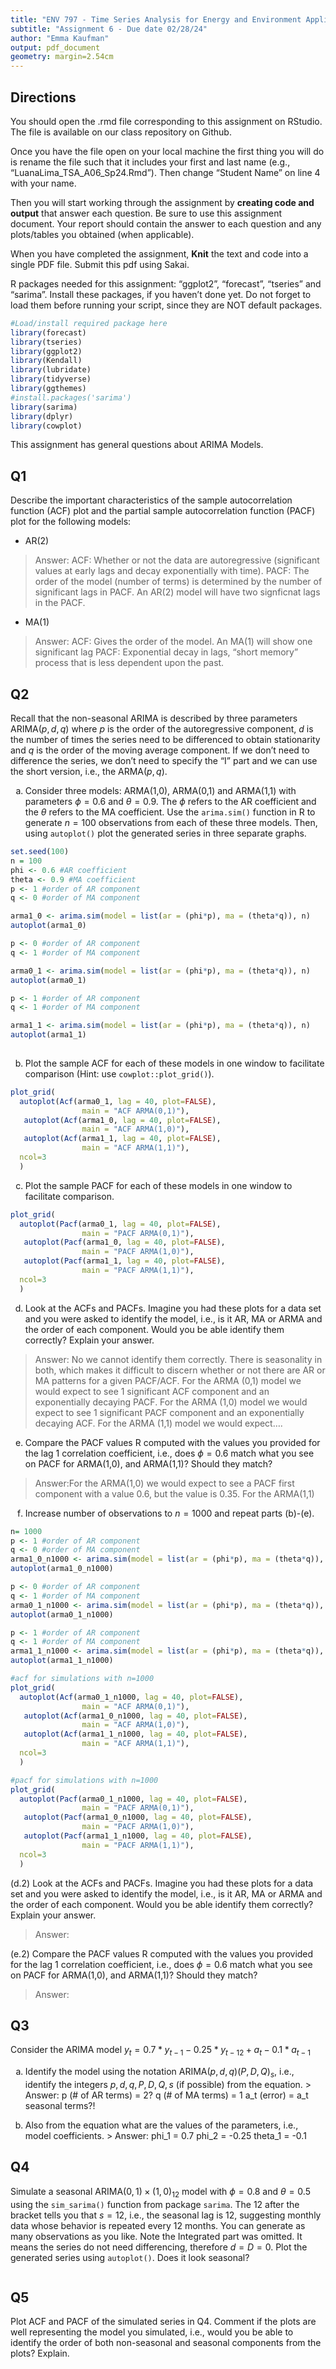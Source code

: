 ```yaml
---
title: "ENV 797 - Time Series Analysis for Energy and Environment Applications | Spring 2024"
subtitle: "Assignment 6 - Due date 02/28/24"
author: "Emma Kaufman"
output: pdf_document
geometry: margin=2.54cm
---
```


## Directions

You should open the .rmd file corresponding to this assignment on RStudio. The file is available on our class repository on Github.

Once you have the file open on your local machine the first thing you will do is rename the file such that it includes your first and last name (e.g., "LuanaLima_TSA_A06_Sp24.Rmd"). Then change "Student Name" on line 4 with your name.

Then you will start working through the assignment by **creating code and output** that answer each question. Be sure to use this assignment document. Your report should contain the answer to each question and any plots/tables you obtained (when applicable).

When you have completed the assignment, **Knit** the text and code into a single PDF file. Submit this pdf using Sakai.

R packages needed for this assignment: "ggplot2", "forecast", "tseries" and "sarima". Install these packages, if you haven't done yet. Do not forget to load them before running your script, since they are NOT default packages.

```r
#Load/install required package here
library(forecast)
library(tseries)
library(ggplot2)
library(Kendall)
library(lubridate)
library(tidyverse)
library(ggthemes)
#install.packages('sarima')
library(sarima)
library(dplyr)
library(cowplot)
```

This assignment has general questions about ARIMA Models.

## Q1

Describe the important characteristics of the sample autocorrelation function (ACF) plot and the partial sample autocorrelation function (PACF) plot for the following models:

* AR(2)

> Answer: 
ACF: Whether or not the data are autoregressive (significant values at early lags and decay exponentially with time). 
PACF: The order of the model (number of terms) is determined by the number of significant lags in PACF. An AR(2) model will have two signficnat lags in the PACF. 

* MA(1)

> Answer:
ACF: Gives the order of the model. An MA(1) will show one significant lag
PACF: Exponential decay in lags, "short memory" process that is less dependent upon the past. 

## Q2

Recall that the non-seasonal ARIMA is described by three parameters ARIMA$(p,d,q)$ where $p$ is the order of the autoregressive component, $d$ is the number of times the series need to be differenced to obtain stationarity and $q$ is the order of the moving average component. If we don't need to difference the series, we don't need to specify the "I" part and we can use the short version, i.e., the ARMA$(p,q)$.

(a) Consider three models: ARMA(1,0), ARMA(0,1) and ARMA(1,1) with parameters $\phi=0.6$ and $\theta= 0.9$. The $\phi$ refers to the AR coefficient and the $\theta$ refers to the MA coefficient. Use the `arima.sim()` function in R to generate $n=100$ observations from each of these three models. Then, using `autoplot()` plot the generated series in three separate graphs.

```r
set.seed(100)
n = 100 
phi <- 0.6 #AR coefficient
theta <- 0.9 #MA coefficient
p <- 1 #order of AR component
q <- 0 #order of MA component

arma1_0 <- arima.sim(model = list(ar = (phi*p), ma = (theta*q)), n)
autoplot(arma1_0)
```

```r
p <- 0 #order of AR component
q <- 1 #order of MA component

arma0_1 <- arima.sim(model = list(ar = (phi*p), ma = (theta*q)), n)
autoplot(arma0_1)
```

```r
p <- 1 #order of AR component
q <- 1 #order of MA component

arma1_1 <- arima.sim(model = list(ar = (phi*p), ma = (theta*q)), n)
autoplot(arma1_1)
 
```
(b) Plot the sample ACF for each of these models in one window to facilitate comparison (Hint: use `cowplot::plot_grid()`).

```r
plot_grid(
  autoplot(Acf(arma0_1, lag = 40, plot=FALSE), 
                main = "ACF ARMA(0,1)"),
   autoplot(Acf(arma1_0, lag = 40, plot=FALSE), 
                main = "ACF ARMA(1,0)"),
   autoplot(Acf(arma1_1, lag = 40, plot=FALSE), 
                main = "ACF ARMA(1,1)"),
  ncol=3
  )
```

(c) Plot the sample PACF for each of these models in one window to facilitate comparison.

```r
plot_grid(
  autoplot(Pacf(arma0_1, lag = 40, plot=FALSE), 
                main = "PACF ARMA(0,1)"),
   autoplot(Pacf(arma1_0, lag = 40, plot=FALSE), 
                main = "PACF ARMA(1,0)"),
   autoplot(Pacf(arma1_1, lag = 40, plot=FALSE), 
                main = "PACF ARMA(1,1)"),
  ncol=3
  )
```

(d) Look at the ACFs and PACFs. Imagine you had these plots for a data set and you were asked to identify the model, i.e., is it AR, MA or ARMA and the order of each component. Would you be able identify them correctly? Explain your answer.

> Answer: No we cannot identify them correctly. There is seasonality in both, which makes it difficult to discern whether or not there are AR or MA patterns for a given PACF/ACF.
For the ARMA (0,1) model we would expect to see 1 significant ACF component and an exponentially decaying PACF. 
For the ARMA (1,0) model we would expect to see 1 significant PACF component and an exponentially decaying ACF. 
For the ARMA (1,1) model we would expect.... 

(e) Compare the PACF values R computed with the values you provided for the lag 1 correlation coefficient, i.e., does $\phi=0.6$ match what you see on PACF for ARMA(1,0), and ARMA(1,1)? Should they match?

> Answer:For the ARMA(1,0) we would expect to see a PACF first component with a value 0.6, but the value is 0.35.
For the ARMA(1,1) 

(f) Increase number of observations to $n=1000$ and repeat parts (b)-(e).

```r
n= 1000
p <- 1 #order of AR component
q <- 0 #order of MA component
arma1_0_n1000 <- arima.sim(model = list(ar = (phi*p), ma = (theta*q)), n)
autoplot(arma1_0_n1000)

p <- 0 #order of AR component
q <- 1 #order of MA component
arma0_1_n1000 <- arima.sim(model = list(ar = (phi*p), ma = (theta*q)), n)
autoplot(arma0_1_n1000)

p <- 1 #order of AR component
q <- 1 #order of MA component
arma1_1_n1000 <- arima.sim(model = list(ar = (phi*p), ma = (theta*q)), n)
autoplot(arma1_1_n1000)
```

```r
#acf for simulations with n=1000
plot_grid(
  autoplot(Acf(arma0_1_n1000, lag = 40, plot=FALSE), 
                main = "ACF ARMA(0,1)"),
   autoplot(Acf(arma1_0_n1000, lag = 40, plot=FALSE), 
                main = "ACF ARMA(1,0)"),
   autoplot(Acf(arma1_1_n1000, lag = 40, plot=FALSE), 
                main = "ACF ARMA(1,1)"),
  ncol=3
  )
```

```r
#pacf for simulations with n=1000
plot_grid(
  autoplot(Pacf(arma0_1_n1000, lag = 40, plot=FALSE), 
                main = "PACF ARMA(0,1)"),
   autoplot(Pacf(arma1_0_n1000, lag = 40, plot=FALSE), 
                main = "PACF ARMA(1,0)"),
   autoplot(Pacf(arma1_1_n1000, lag = 40, plot=FALSE), 
                main = "PACF ARMA(1,1)"),
  ncol=3
  )
```


(d.2) Look at the ACFs and PACFs. Imagine you had these plots for a data set and you were asked to identify the model, i.e., is it AR, MA or ARMA and the order of each component. Would you be able identify them correctly? Explain your answer.

> Answer:

(e.2) Compare the PACF values R computed with the values you provided for the lag 1 correlation coefficient, i.e., does $\phi=0.6$ match what you see on PACF for ARMA(1,0), and ARMA(1,1)? Should they match?

> Answer:

## Q3

Consider the ARIMA model $y_t=0.7*y_{t-1}-0.25*y_{t-12}+a_t-0.1*a_{t-1}$

(a) Identify the model using the notation ARIMA$(p,d,q)(P,D,Q)_ s$, i.e., identify the integers $p,d,q,P,D,Q,s$ (if possible) from the equation.
> Answer:
p (# of AR terms) = 2?
q (# of MA terms) = 1
a_t (error) = a_t
seasonal terms?! 


(b) Also from the equation what are the values of the parameters, i.e., model coefficients.
> Answer:
phi_1 = 0.7
phi_2 = -0.25
theta_1 = -0.1 


## Q4

Simulate a seasonal ARIMA$(0, 1)\times(1, 0)_{12}$ model with $\phi =0 .8$ and $\theta = 0.5$ using the `sim_sarima()` function from package `sarima`. The $12$ after the bracket tells you that $s=12$, i.e., the seasonal lag is 12, suggesting monthly data whose behavior is repeated every 12 months. You can generate as many observations as you like. Note the Integrated part was omitted. It means the series do not need differencing, therefore $d=D=0$. Plot the generated
series using `autoplot()`. Does it look seasonal?

```r

```

## Q5

Plot ACF and PACF of the simulated series in Q4. Comment if the plots are well representing the model you simulated, i.e., would you be able to identify the order of both non-seasonal and seasonal components from the plots? Explain.

```r

```

